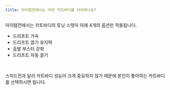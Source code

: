 ```yaml
---
title: 아이템전에서는 어떤 카트바디를 타야하나요?
---
```


아이템전에서는 카트바디의 튜닝 스탯이 아래 4개의 옵션만 적용됩니다.

- 드리프트 가속
- 드리프트 끌기 유지력
- 출발 부스터 강화
- 드리프트 자동 끌기

<br/>

스피드전과 달리 카트바디 성능이 크게 중요하지 않기 때문에 본인이 좋아하는 카트바디를 선택하시면 됩니다.